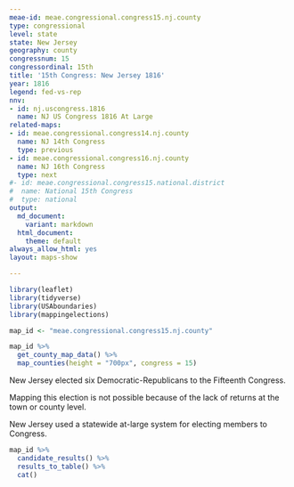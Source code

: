 ```yaml
---
meae-id: meae.congressional.congress15.nj.county
type: congressional
level: state
state: New Jersey
geography: county
congressnum: 15
congressordinal: 15th
title: '15th Congress: New Jersey 1816'
year: 1816
legend: fed-vs-rep
nnv:
- id: nj.uscongress.1816
  name: NJ US Congress 1816 At Large
related-maps:
- id: meae.congressional.congress14.nj.county
  name: NJ 14th Congress
  type: previous
- id: meae.congressional.congress16.nj.county
  name: NJ 16th Congress
  type: next
#- id: meae.congressional.congress15.national.district
#  name: National 15th Congress
#  type: national
output:
  md_document:
    variant: markdown
  html_document:
    theme: default
always_allow_html: yes
layout: maps-show

---
```


```r
library(leaflet)
library(tidyverse)
library(USAboundaries)
library(mappingelections)

map_id <- "meae.congressional.congress15.nj.county"
```

<div class="map">

```r
map_id %>%
  get_county_map_data() %>%
  map_counties(height = "700px", congress = 15)
```

</div>

New Jersey elected six Democratic-Republicans to the Fifteenth Congress.

Mapping this election is not possible because of the lack of returns at the town or county level.

New Jersey used a statewide at-large system for electing members to Congress. 

<div class="results-table">

```r
map_id %>%
  candidate_results() %>%
  results_to_table() %>%
  cat()
```

</div>
